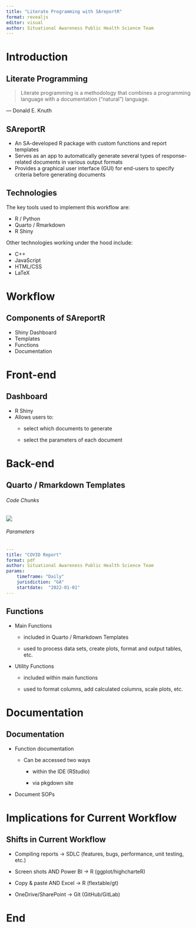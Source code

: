 ```yaml
---
title: "Literate Programming with SAreportR"
format: revealjs
editor: visual
author: Situational Awareness Public Health Science Team
---
```


# Introduction

## Literate Programming

> Literate programming is a methodology that combines a programming language with a documentation ("natural") language.

--- Donald E. Knuth

## SAreportR

-   An SA-developed R package with custom functions and report templates
-   Serves as an app to automatically generate several types of response-related documents in various output formats
-   Provides a graphical user interface (GUI) for end-users to specify criteria before generating documents

## Technologies

The key tools used to implement this workflow are:

-   R / Python
-   Quarto / Rmarkdown
-   R Shiny

Other technologies working under the hood include:

-   C++
-   JavaScript
-   HTML/CSS
-   LaTeX

# Workflow

## Components of SAreportR

-   Shiny Dashboard
-   Templates
-   Functions
-   Documentation

# Front-end

## Dashboard

-   R Shiny
-   Allows users to:
    -   select which documents to generate

    -   select the parameters of each document

# Back-end

## Quarto / Rmarkdown Templates

::: panel-tabset
###### Code Chunks

![](images/Screenshot%202022-09-20%20104212.png)

###### Parameters

``` yaml
---
title: "COVID Report"
format: pdf
author: Situational Awareness Public Health Science Team
params:
    timeframe: "Daily"
    jurisdiction: "GA"
    startdate:  "2022-01-01"
---
```
:::

## Functions

-   Main Functions
    -   included in Quarto / Rmarkdown Templates

    -   used to process data sets, create plots, format and output tables, etc.
-   Utility Functions
    -   included within main functions

    -   used to format columns, add calculated columns, scale plots, etc.

# Documentation

## Documentation

-   Function documentation

    -   Can be accessed two ways

        -   within the IDE (RStudio)

        -   via pkgdown site

-   Document SOPs

# Implications for Current Workflow

## Shifts in Current Workflow

-   Compiling reports -\> SDLC (features, bugs, performance, unit testing, etc.)

-   Screen shots AND Power BI -\> R (ggplot/highcharteR)

-   Copy & paste AND Excel -\> R (flextable/gt)

-   OneDrive/SharePoint -\> Git (GitHub/GitLab)

# End
